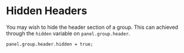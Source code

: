# Hidden Headers

You may wish to hide the header section of a group. This can achieved through the `hidden` variable on `panel.group.header`.

```tsx
panel.group.header.hidden = true;
```
